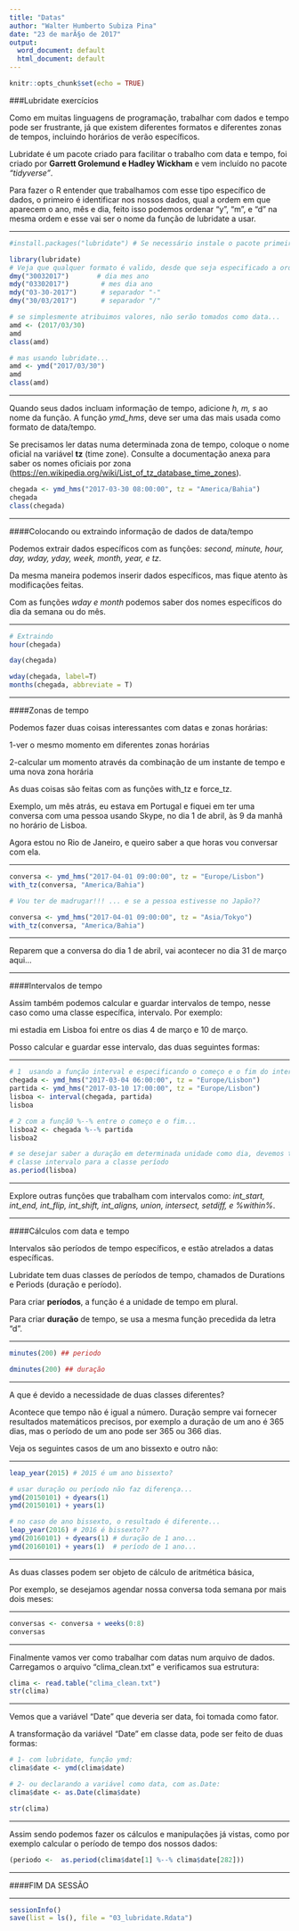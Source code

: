 ---
title: "Datas"
author: "Walter Humberto Subiza Pina"
date: "23 de marÃ§o de 2017"
output:
  word_document: default
  html_document: default
---

```{r setup, include=FALSE}
knitr::opts_chunk$set(echo = TRUE)
```

###Lubridate exercícios
 
  Como em muitas linguagens de programação, trabalhar com dados e tempo pode ser frustrante, já que existem diferentes formatos e diferentes zonas de tempos, incluindo horários de verão específicos.

Lubridate é um pacote criado para facilitar o trabalho com data e tempo, foi criado por **Garrett Grolemund e Hadley Wickham** e vem incluído no pacote _"tidyverse"_.

Para fazer o R entender que trabalhamos com esse tipo específico de dados, o primeiro é identificar nos nossos dados, qual a ordem em que aparecem o ano, mês e dia, feito isso podemos ordenar "y", "m", e "d" na mesma ordem e esse vai ser o nome da função de lubridate a usar.

---

```{r, warning=FALSE, message=FALSE}
#install.packages("lubridate") # Se necessário instale o pacote primeiro

library(lubridate)
# Veja que qualquer formato é valido, desde que seja especificado a ordem correta...
dmy("30032017")       # dia mes ano
mdy("03302017")        # mes dia ano
mdy("03-30-2017")      # separador "-"
dmy("30/03/2017")      # separador "/"

# se simplesmente atribuimos valores, não serão tomados como data...
amd <- (2017/03/30)
amd
class(amd)

# mas usando lubridate...
amd <- ymd("2017/03/30")
amd
class(amd)
```

---

Quando seus dados incluam informação de tempo, adicione _h, m, s_ ao nome da função. A função _ymd_hms_, deve ser uma das mais usada como formato de data/tempo.

Se precisamos ler datas numa determinada zona de tempo, coloque o nome oficial na variável **tz** (time zone). Consulte a documentação anexa para saber os nomes oficiais por zona (<https://en.wikipedia.org/wiki/List_of_tz_database_time_zones>).

```{r}
chegada <- ymd_hms("2017-03-30 08:00:00", tz = "America/Bahia")
chegada
class(chegada)
```

---

####Colocando ou extraindo informação de dados de data/tempo

Podemos extrair dados específicos com as funções: _second, minute, hour, day, wday, yday, week, month, year, e tz_. 

Da mesma maneira podemos inserir dados específicos, mas fique atento às modificações feitas.

Com as funções _wday e month_ podemos saber dos nomes específicos do dia da semana ou do mês.

---

```{r}
# Extraindo
hour(chegada)

day(chegada)

wday(chegada, label=T)
months(chegada, abbreviate = T)
```

---

####Zonas de tempo

Podemos fazer duas coisas interessantes com datas e zonas horárias:

1-ver o mesmo momento em diferentes zonas horárias

2-calcular um momento através da combinação de um instante de tempo e uma nova zona horária

As duas coisas são feitas com as funções with_tz e force_tz.
 
Exemplo, um mês atrás, eu estava em Portugal e fiquei em ter uma conversa com uma pessoa usando Skype, no dia 1 de abril, às 9 da manhã no horário de Lisboa. 

Agora estou no Rio de Janeiro, e queiro saber a que horas vou conversar com ela.

---

```{r}
conversa <- ymd_hms("2017-04-01 09:00:00", tz = "Europe/Lisbon")
with_tz(conversa, "America/Bahia")

# Vou ter de madrugar!!! ... e se a pessoa estivesse no Japão??

conversa <- ymd_hms("2017-04-01 09:00:00", tz = "Asia/Tokyo")
with_tz(conversa, "America/Bahia")
```

---

Reparem que a conversa do dia 1 de abril, vai acontecer no dia 31 de março aqui...

---

####Intervalos de tempo

Assim também podemos calcular e guardar intervalos de tempo, nesse caso como uma classe específica, intervalo. Por exemplo:

mi estadia em Lisboa foi entre os dias 4 de março e 10 de março.

Posso calcular e guardar esse intervalo, das duas seguintes formas:

---

```{r}
# 1  usando a função interval e especificando o começo e o fim do intervalo
chegada <- ymd_hms("2017-03-04 06:00:00", tz = "Europe/Lisbon")
partida <- ymd_hms("2017-03-10 17:00:00", tz = "Europe/Lisbon")
lisboa <- interval(chegada, partida) 
lisboa

# 2 com a funçã0 %--% entre o começo e o fim...
lisboa2 <- chegada %--% partida
lisboa2

# se desejar saber a duração em determinada unidade como dia, devemos transformar o objeto da
# classe intervalo para a classe período
as.period(lisboa)
```

---

Explore outras funções que trabalham com intervalos como: _int_start, int_end, int_flip, int_shift, int_aligns, union, intersect, setdiff, e %within%_.

---

####Cálculos com data e tempo

Intervalos são períodos de tempo específicos, e estão atrelados a datas específicas.

Lubridate tem duas classes de períodos de tempo, chamados de Durations e Periods (duração e período).

Para criar **períodos**, a função é a unidade de tempo em plural.

Para criar **duração** de tempo, se usa a mesma função precedida da letra "d".

---

```{r}
minutes(200) ## periodo

dminutes(200) ## duração
```

---

A que é devido a necessidade de duas classes diferentes?

Acontece que tempo não é igual a número. Duração sempre vai fornecer resultados matemáticos precisos, por exemplo a duração de um ano é 365 dias, mas o período de um ano pode ser 365 ou 366 dias.

Veja os seguintes casos de um ano bissexto e outro não:

---

```{r}
leap_year(2015) # 2015 é um ano bissexto?

# usar duração ou período não faz diferença...
ymd(20150101) + dyears(1)
ymd(20150101) + years(1)

# no caso de ano bissexto, o resultado é diferente...
leap_year(2016) # 2016 é bissexto??
ymd(20160101) + dyears(1) # duração de 1 ano...
ymd(20160101) + years(1)  # período de 1 ano...
```
  
---  

As duas classes podem ser objeto de cálculo de aritmética básica, 

Por exemplo, se desejamos agendar nossa conversa toda semana por mais dois meses:

---

```{r}
conversas <- conversa + weeks(0:8)  
conversas  
```

---

Finalmente vamos ver como trabalhar com datas num arquivo de dados. Carregamos o arquivo "clima_clean.txt" e verificamos sua estrutura:


```{r}
clima <- read.table("clima_clean.txt") 
str(clima)
```

---

Vemos que a variável "Date" que deveria ser data, foi tomada como fator.

A transformação da variável "Date" em classe data, pode ser feito de duas formas:

```{r}
# 1- com lubridate, função ymd:
clima$date <- ymd(clima$date)

# 2- ou declarando a variável como data, com as.Date:
clima$date <- as.Date(clima$date)

str(clima)
```

---

Assim sendo podemos fazer os cálculos e manipulações já vistas, como por exemplo calcular o período de tempo dos nossos dados:

```{r}
(periodo <-  as.period(clima$date[1] %--% clima$date[282]))
```

---

####FIM DA SESSÃO

---

```{r}
sessionInfo()
save(list = ls(), file = "03_lubridate.Rdata")
```


